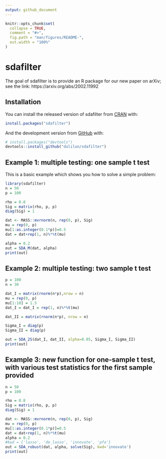 ```yaml
---
output: github_document
---
```


<!-- README.md is generated from README.Rmd. Please edit that file -->

```r
knitr::opts_chunk$set(
  collapse = TRUE,
  comment = "#>",
  fig.path = "man/figures/README-",
  out.width = "100%"
)
```

# sdafilter

<!-- badges: start -->
<!-- badges: end -->

The goal of sdafilter is to provide an R package for our new paper on arXiv; see the link: https://arxiv.org/abs/2002.11992

## Installation

You can install the released version of sdafilter from [CRAN](https://CRAN.R-project.org) with:

``` r
install.packages("sdafilter")
```

And the development version from [GitHub](https://github.com/) with:

``` r
# install.packages("devtools")
devtools::install_github("dulilun/sdafilter")
```
## Example 1: multiple testing: one sample t test

This is a basic example which shows you how to solve a simple problem:

```r
library(sdafilter)
n = 50
p = 100

rho = 0.8
Sig = matrix(rho, p, p)
diag(Sig) = 1

dat <- MASS::mvrnorm(n, rep(0, p), Sig)
mu = rep(0, p)
mu[1:as.integer(0.1*p)]=0.5
dat = dat+rep(1, n)%*%t(mu)

alpha = 0.2
out = SDA_M(dat, alpha)
print(out)
```

## Example 2: multiple testing: two sample t test
```r
p = 100
n = 30

dat_I = matrix(rnorm(n*p),nrow = n)
mu = rep(0, p)
mu[1:10] = 1.5
dat_I = dat_I = rep(1, n)%*%t(mu)

dat_II = matrix(rnorm(n*p), nrow = n)

Sigma_I = diag(p)
Sigma_II = diag(p)

out = SDA_2S(dat_I, dat_II, alpha=0.05, Sigma_I, Sigma_II)
print(out)
```
## Example 3: new function for one-sample t test, with various test statistics for the first sample provided
```r
n = 50
p = 100

rho = 0.8
Sig = matrix(rho, p, p)
diag(Sig) = 1

dat <- MASS::mvrnorm(n, rep(0, p), Sig)
mu = rep(0, p)
mu[1:as.integer(0.1*p)]=0.5
dat = dat+rep(1, n)%*%t(mu)
alpha = 0.2
#kwd = {'lasso', 'de_lasso', 'innovate', 'pfa'}
out = SDA_robust(dat, alpha, solve(Sig), kwd='innovate')
print(out)
```
